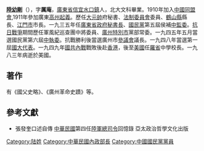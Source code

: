 
'''[[陸幼剛|陸幼剛]]'''（{{bd|1892年||1983年|}}），字'''厲庵'''，[[廣東省|廣東省]][[信宜|信宜]][[水口鎮|水口鎮]]人，北大文科畢業。1910年加入[[中國同盟會|中國同盟會]],1911年參加廣東[[高州起義|高州起義]]。歷任[[大元帥|大元帥]]府秘書、[[法制委員會|法制委員會]]委員、[[鶴山縣|鶴山縣]]縣長、[[江門市|江門市]]市長。一九三五年任[[廣東省政府|廣東省政府]][[秘書長|秘書長]]、[[國民黨|國民黨]]第五屆侯補[[中監委|中監委]]。[[抗日戰爭|抗日戰爭]]期間歷任軍風紀巡查團中將委員、[[廣州特別市|廣州特別市]]黨部常委。一九四五年五月當選國民黨第六屆[[中執委|中執委]]。抗戰勝利後當選廣州市[[參議會|參議會]]議長。一九四八年當選第一屈[[國大代表|國大代表]]。一九四九年[[國共內戰|國共內戰]]戰敗後赴[[香港|香港]]，後至[[美國|美國]]任[[羅省|羅省]]中學校長。一九八三年病逝於美國。

==著作==
有《國父史略》、《廣州革命史蹟》等。

==參考文獻==
{{Reflist|2}}
*張發奎口述自傳 [[中華民國|中華民國]]第四任[[陸軍總司令|陸軍總司令]]回憶錄 亞太政治哲學文化出版

[[Category:陆姓|Category:陆姓]]
[[Category:中華民國內政部長|Category:中華民國內政部長]]
[[Category:中國國民黨黨員|Category:中國國民黨黨員]]